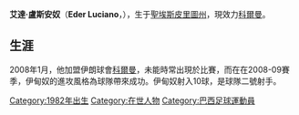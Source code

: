 {{Link style|time=2015-12-13T15:11:18+00:00}}
{{Infobox Football biography
| playername          = 伊甸奴
| image               = Edinho - Esteghlal vs Tractor Sazi 01.jpg
| fullname            = Eder Luciano
| height              = {{height|m=1.77}}
| dateofbirth         = {{birth date and age|1982|5|31|df=yes}}
| cityofbirth         = [[聖埃斯皮里圖州|聖埃斯皮里圖州]]
| countryofbirth      = [[巴西|巴西]]
| currentclub         = [[:en:Mes_Kerman_F.C.|科爾曼]]
| clubnumber          = 30
| position            = [[中場|中場]]
| youthyears          = 
| youthclubs          = [[帕拉恩尼斯|帕拉恩尼斯]]<br /> 拉巴馬 <br />[[華斯高|華斯高]]
| years               = 2001-2003<br />2003-2004<br />2005<br />2006-2007<br />2007-2008<br />2008-''present''
| clubs               = 卡舒埃羅 <br />[[:en:Gil_Vicente_F.C.|基維辛迪]]<br /> Jaguaré <br />[[:en:Esporte_Clube_Santo_André|聖安德雷]]<br />[[:en:Real_Sport_Clube|皇家體育隊]]<br />[[:en:Mes_Kerman_F.C.|科爾曼]]
| caps(goals)         = <br />{{0}}10 {{0}}(3)<br /><br /><br /><br />{{0}}64 {{0}}(22)<!-- This is for LEAGUE GOALS ONLY. -->
| pcupdate            = 2 February 2010(UTC)
}}

'''艾達·盧斯安奴'''（'''Eder Luciano'''，{{bd|1982年|5月31日|catidx=Eder Luciano}}），生于[[聖埃斯皮里圖州|聖埃斯皮里圖州]]，現效力[[:en:Mes_Kerman_F.C.|科爾曼]]。

==生涯==

2008年1月，他加盟伊朗球會[[:en:Mes_Kerman_F.C.|科爾曼]]，未能時常出現於比賽，而在在2008-09賽季，伊甸奴的進攻風格為球隊帶來成功。伊甸奴射入10球，是球隊二號射手。

{{DEFAULTSORT:Edinho}}
[[Category:1982年出生|Category:1982年出生]]
[[Category:在世人物|Category:在世人物]]
[[Category:巴西足球運動員|Category:巴西足球運動員]]